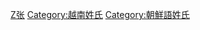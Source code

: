 {{Catnav|頁面分類|...|系譜學|姓氏|中文姓氏}}

{{catmore}}
{{CategoryTOC}}

[[Category:漢姓|Z张]]
[[Category:越南姓氏|Category:越南姓氏]]
[[Category:朝鮮語姓氏|Category:朝鮮語姓氏]]